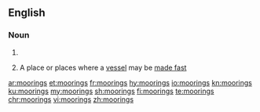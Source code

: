 ==English==

===Noun===
{{head|en|plural}}

# {{plural of|mooring|lang=en}}
# {{context|nautical|lang=en}} A place or places where a [[vessel]] may be [[made fast]]

[[ar:moorings]]
[[et:moorings]]
[[fr:moorings]]
[[hy:moorings]]
[[io:moorings]]
[[kn:moorings]]
[[ku:moorings]]
[[my:moorings]]
[[sh:moorings]]
[[fi:moorings]]
[[te:moorings]]
[[chr:moorings]]
[[vi:moorings]]
[[zh:moorings]]